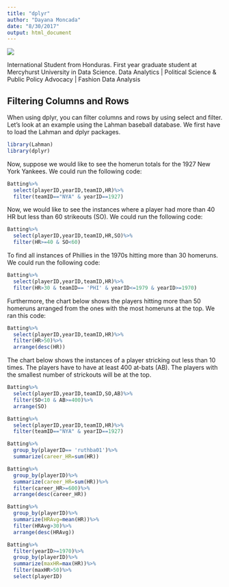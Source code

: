 ```yaml
---
title: "dplyr"
author: "Dayana Moncada"
date: "8/30/2017"
output: html_document
---
```


<img src= "LinkedInpic.jpg"/>

International Student from Honduras. First year graduate student at Mercyhurst University in Data Science.
Data Analytics | Political Science & Public Policy Advocacy | Fashion Data Analysis



## Filtering Columns and Rows



When using dplyr, you can filter columns and rows by using select and filter. Let's look at an example using the Lahman baseball database. We first have to load the Lahman and dplyr packages. 

```r
library(Lahman)
library(dplyr)
```


Now, suppose we would like to see the homerun totals for the 1927 New York Yankees. We could run the following code:

```r
Batting%>%
  select(playerID,yearID,teamID,HR)%>%
  filter(teamID=="NYA" & yearID==1927)
```

Now, we would like to see the instances where a player had more than 40 HR but less than 60 strikeouts (SO). We could run the following code:

```r
Batting%>%
  select(playerID,yearID,teamID,HR,SO)%>%
  filter(HR>=40 & SO<60)
```

To find all instances of Phillies in the 1970s hitting more than 30 homeruns. We could run the following code:
```r
Batting%>%
  select(playerID,yearID,teamID,HR)%>%
  filter(HR>30 & teamID== 'PHI' & yearID<=1979 & yearID>=1970)
```

Furthermore, the chart below shows the players hitting more than 50 homeruns arranged from the ones with the most homeruns at the top. We ran this code:
```r
Batting%>%
  select(playerID,yearID,teamID,HR)%>%
  filter(HR>50)%>%
  arrange(desc(HR))
```

The chart below shows the instances of a player stricking out less than 10 times. The players have to have at least 400 at-bats (AB). The players with the smallest number of strickouts will be at the top.
```r
Batting%>%
  select(playerID,yearID,teamID,SO,AB)%>%
  filter(SO<10 & AB>=400)%>%
  arrange(SO)
```

```r
Batting%>%
  select(playerID,yearID,teamID,HR)%>%
  filter(teamID=="NYA" & yearID==1927)
```

```r
Batting%>%
  group_by(playerID== 'ruthba01')%>%
  summarize(career_HR=sum(HR))
```



```r
Batting%>%
  group_by(playerID)%>%
  summarize(career_HR=sum(HR))%>%
  filter(career_HR>=600)%>%
  arrange(desc(career_HR))
```

```r
Batting%>%
  group_by(playerID)%>%
  summarize(HRAvg=mean(HR))%>%
  filter(HRAvg>30)%>%
  arrange(desc(HRAvg))
```


```r
Batting%>%
  filter(yearID>=1970)%>%
  group_by(playerID)%>%
  summarize(maxHR=max(HR))%>%
  filter(maxHR>50)%>%
  select(playerID)
```

